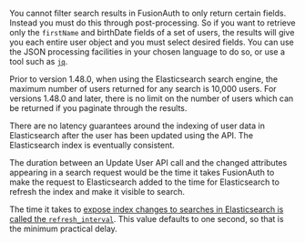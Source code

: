 You cannot filter search results in FusionAuth to only return certain fields. Instead you must do this through post-processing. So if you want to retrieve only the `firstName` and <InlineField>birthDate</InlineField> fields of a set of users, the results will give you each entire user object and you must select desired fields. You can use the JSON processing facilities in your chosen language to do so, or use a tool such as [`jq`](https://stedolan.github.io/jq/).

Prior to version 1.48.0, when using the Elasticsearch search engine, the maximum number of users returned for any search is 10,000 users. For versions 1.48.0 and later, there is no limit on the number of users which can be returned if you paginate through the results.

There are no latency guarantees around the indexing of user data in Elasticsearch after the user has been updated using the API. The Elasticsearch index is eventually consistent.

The duration between an Update User API call and the changed attributes appearing in a search request would be the time it takes FusionAuth to make the request to Elasticsearch added to the time for Elasticsearch to refresh the index and make it visible to search.

The time it takes to [expose index changes to searches in Elasticsearch is called the `refresh_interval`](https://www.elastic.co/guide/en/elasticsearch/reference/current/index-modules.html#index-refresh-interval-setting). This value defaults to one second, so that is the minimum practical delay.
